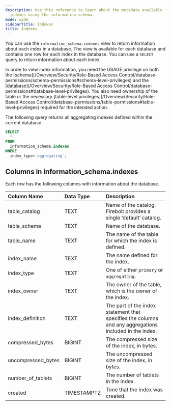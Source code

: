 ```yaml
---
description: Use this reference to learn about the metadata available for Firebolt
  indexes using the information schema.
mode: wide
sidebarTitle: Indexes
title: Indexes
---
```


You can use the `information_schema.indexes` view to return information about each index in a database. The view is available for each database and contains one row for each index in the database. You can use a `SELECT` query to return information about each index.

In order to view index information, you need the USAGE privilege on both the [schema](/Overview/Security/Role-Based Access Control/database-permissions/schema-permissions#schema-level-privileges) and the [database](/Overview/Security/Role-Based Access Control/database-permissions#database-level-privileges). You also need ownership of the table or the necessary [table-level privileges](/Overview/Security/Role-Based Access Control/database-permissions/table-permissions#table-level-privileges) required for the intended action. 

The following query returns all aggregating indexes defined within the current database.

```sql
SELECT
  *
FROM
  information_schema.indexes
WHERE
  index_type='aggregating`;
```

## Columns in information_schema.indexes

Each row has the following columns with information about the database.

| Column Name                   | Data Type | Description |
| :-----------------------------| :-------- | :---------- |
| table_catalog                 | TEXT    | Name of the catalog. Firebolt provides a single ‘default’ catalog. |
| table_schema                  | TEXT    | Name of the database. |
| table_name                    | TEXT    | The name of the table for which the index is defined. |
| index_name                    | TEXT    | The name defined for the index. |
| index_type                    | TEXT    | One of either `primary` or `aggregating`. |
| index_owner                   | TEXT    | The owner of the table, which is the owner of the index. |
| index_definition              | TEXT    | The part of the index statement that specifies the columns and any aggregations included in the index. |
| compressed_bytes              | BIGINT    | The compressed size of the index, in bytes. |
| uncompressed_bytes            | BIGINT    | The uncompressed size of the index, in bytes. |
| number_of_tablets             | BIGINT    | The number of tablets in the index. |
| created                       | TIMESTAMPTZ | Time that the index was created. |

